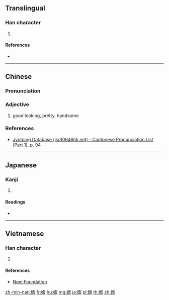==Translingual==

===Han character===
{{Han char|rn=38|rad=女|as=09|sn=12|four=|canj=VKMB|ids=⿰女⿱左月}}

# {{defn|Han|sort=女09}}

====References====
* {{Han ref|kx=0267.200|dkj=06525|dj=0534.190|hdz=21064.100|uh=5AA0|ud=23200}}

----

==Chinese==
{{zh-forms}}

===Pronunciation===
{{zh-pron
|m=tuǒ,duò,nuǒ
|c=to5,do6
|h=
|md=
|mn=suí
|w=
|mc=y
|oc=y
|cat=a
}}

===Adjective===
{{zh-adj}}

# {{lb|zh|Min Nan}} good looking, pretty, handsome

===References===
* [http://www.iso10646hk.net/jp/document/download.jsp Jyutping Database (iso10646hk.net) - Cantonese Pronunciation List (Part 1), p. 94]

----

==Japanese==

===Kanji===
{{ja-kanji|grade=|rs=女09}}

# {{defn|lang=ja|sort=女09}}

====Readings====
* {{ja-readings|on=[[た]] (ta), [[だ]] (da), [[な]] (na), [[ら]] (ra)|kun=[[みめよい]] (mimeyoi), [[おこたる]] (okotaru), [[みめよいさま]] (mimeyoisama)}}

----

==Vietnamese==

===Han character===
{{vi-readings|rs=女09|hanviet=[[thoã]]}}

# {{defn|lang=vi|sort=女09}}

====References====
* [http://nomfoundation.org/common/nom_details.php?codepoint=5aa0 Nom Foundation]

[[zh-min-nan:媠]]
[[fr:媠]]
[[hu:媠]]
[[mg:媠]]
[[ja:媠]]
[[pl:媠]]
[[th:媠]]
[[zh:媠]]